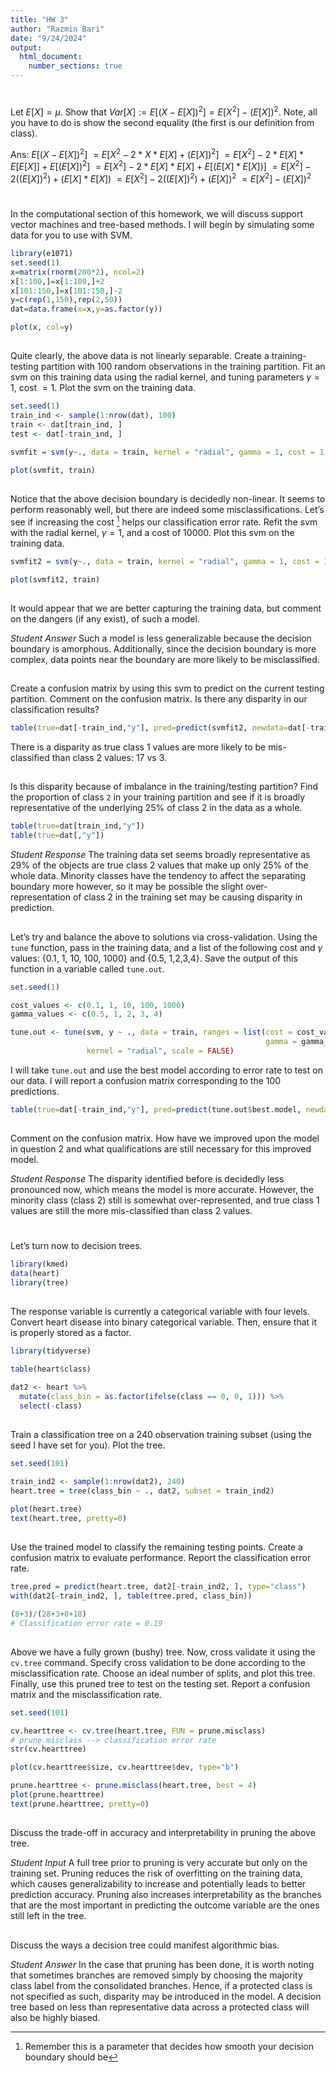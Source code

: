 ---
title: "HW 3"
author: "Razmin Bari"
date: "9/24/2024"
output: 
  html_document:
    number_sections: true
---

#

Let $E[X] = \mu$.  Show that $Var[X] := E[(X-E[X])^2] = E[X^2]-(E[X])^2$.  Note, all you have to do is show the second equality (the first is our definition from class). 

Ans: 
$E[(X - E[X])^2]$
$= E[X^2 - 2*X*E[X] + (E[X])^2]$
$= E[X^2] - 2*E[X]*E[E[X]] + E[(E[X])^2]$
$= E[X^2] - 2*E[X]*E[X] + E[(E[X]*E[X])]$
$= E[X^2] - 2((E[X])^2) + (E[X]*E[X])$
$= E[X^2] - 2((E[X])^2) + (E[X])^2$
$= E[X^2] - (E[X])^2$

# 

In the computational section of this homework, we will discuss support vector machines and tree-based methods.  I will begin by simulating some data for you to use with SVM. 

```{r}
library(e1071)
set.seed(1) 
x=matrix(rnorm(200*2), ncol=2)
x[1:100,]=x[1:100,]+2
x[101:150,]=x[101:150,]-2
y=c(rep(1,150),rep(2,50))
dat=data.frame(x=x,y=as.factor(y))

plot(x, col=y)
```


##

Quite clearly, the above data is not linearly separable.  Create a training-testing partition with 100 random observations in the training partition.  Fit an svm on this training data using the radial kernel, and tuning parameters $\gamma=1$, cost $=1$.  Plot the svm on the training data.  

```{r}
set.seed(1)
train_ind <- sample(1:nrow(dat), 100)
train <- dat[train_ind, ]
test <- dat[-train_ind, ]

svmfit = svm(y~., data = train, kernel = "radial", gamma = 1, cost = 1, scale = FALSE)

plot(svmfit, train)
```

##

Notice that the above decision boundary is decidedly non-linear.  It seems to perform reasonably well, but there are indeed some misclassifications.  Let's see if increasing the cost ^[Remember this is a parameter that decides how smooth your decision boundary should be] helps our classification error rate.  Refit the svm with the radial kernel, $\gamma=1$, and a cost of 10000.  Plot this svm on the training data. 

```{r}
svmfit2 = svm(y~., data = train, kernel = "radial", gamma = 1, cost = 10000, scale = FALSE)

plot(svmfit2, train)
```

##

It would appear that we are better capturing the training data, but comment on the dangers (if any exist), of such a model. 

*Student Answer* Such a model is less generalizable because the decision boundary is amorphous. Additionally, since the decision boundary is more complex, data points near the boundary are more likely to be misclassified.

##

Create a confusion matrix by using this svm to predict on the current testing partition.  Comment on the confusion matrix.  Is there any disparity in our classification results?    

```{r}
table(true=dat[-train_ind,"y"], pred=predict(svmfit2, newdata=dat[-train_ind,]))
```
There is a disparity as true class 1 values are more likely to be mis-classified than class 2 values: 17 vs 3.

##

Is this disparity because of imbalance in the training/testing partition?  Find the proportion of class `2` in your training partition and see if it is broadly representative of the underlying 25\% of class 2 in the data as a whole.  

```{r}
table(true=dat[train_ind,"y"])
table(true=dat[,"y"])
```

*Student Response* The training data set seems broadly representative as 29% of the objects are true class 2 values that make up only 25% of the whole data. Minority classes have the tendency to affect the separating boundary more however, so it may be possible the slight over-representation of class 2 in the training set may be causing disparity in prediction.


##

Let's try and balance the above to solutions via cross-validation.  Using the `tune` function, pass in the training data, and a list of the following cost and $\gamma$ values: {0.1, 1, 10, 100, 1000} and {0.5, 1,2,3,4}.  Save the output of this function in a variable called `tune.out`.  

```{r}
set.seed(1)

cost_values <- c(0.1, 1, 10, 100, 1000)
gamma_values <- c(0.5, 1, 2, 3, 4)

tune.out <- tune(svm, y ~ ., data = train, ranges = list(cost = cost_values, 
                                                         gamma = gamma_values),
                 kernel = "radial", scale = FALSE)
```

I will take `tune.out` and use the best model according to error rate to test on our data.  I will report a confusion matrix corresponding to the 100 predictions.  


```{r}
table(true=dat[-train_ind,"y"], pred=predict(tune.out$best.model, newdata=dat[-train_ind,]))
```

##

Comment on the confusion matrix.  How have we improved upon the model in question 2 and what qualifications are still necessary for this improved model.  

*Student Response* The disparity identified before is decidedly less pronounced now, which means the model is more accurate. However, the minority class (class 2) still is somewhat over-represented, and true class 1 values are still the more mis-classified than class 2 values.

# 
Let's turn now to decision trees.  

```{r}
library(kmed)
data(heart)
library(tree)
```

## 

The response variable is currently a categorical variable with four levels.  Convert heart disease into binary categorical variable.  Then, ensure that it is properly stored as a factor. 

```{r}
library(tidyverse)

table(heart$class)

dat2 <- heart %>%
  mutate(class_bin = as.factor(ifelse(class == 0, 0, 1))) %>%
  select(-class)
```

## 

Train a classification tree on a 240 observation training subset (using the seed I have set for you).  Plot the tree.  

```{r}
set.seed(101)

train_ind2 <- sample(1:nrow(dat2), 240)
heart.tree = tree(class_bin ~ ., dat2, subset = train_ind2)

plot(heart.tree)
text(heart.tree, pretty=0)
```


## 

Use the trained model to classify the remaining testing points.  Create a confusion matrix to evaluate performance.  Report the classification error rate.  

```{r}
tree.pred = predict(heart.tree, dat2[-train_ind2, ], type="class")
with(dat2[-train_ind2, ], table(tree.pred, class_bin))

(8+3)/(28+3+8+18)
# Classification error rate = 0.19
```

##  

Above we have a fully grown (bushy) tree.  Now, cross validate it using the `cv.tree` command.  Specify cross validation to be done according to the misclassification rate.  Choose an ideal number of splits, and plot this tree.  Finally, use this pruned tree to test on the testing set.  Report a confusion matrix and the misclassification rate.  

```{r}
set.seed(101)

cv.hearttree <- cv.tree(heart.tree, FUN = prune.misclass)
# prune.misclass --> classification error rate
str(cv.hearttree)

plot(cv.hearttree$size, cv.hearttree$dev, type="b")

prune.hearttree <- prune.misclass(heart.tree, best = 4)
plot(prune.hearttree)
text(prune.hearttree, pretty=0)
```


##

Discuss the trade-off in accuracy and interpretability in pruning the above tree. 

*Student Input * A full tree prior to pruning is very accurate but only on the training set. Pruning reduces the risk of overfitting on the training data, which causes generalizability to increase and potentially leads to better prediction accuracy. Pruning also increases interpretability as the branches that are the most important in predicting the outcome variable are the ones still left in the tree.

## 

Discuss the ways a decision tree could manifest algorithmic bias.  

*Student Answer* In the case that pruning has been done, it is worth noting that sometimes branches are removed simply by choosing the majority class label from the consolidated branches. Hence, if a protected class is not specified as such, disparity may be introduced in the model. A decision tree based on less than representative data across a protected class will also be highly biased.